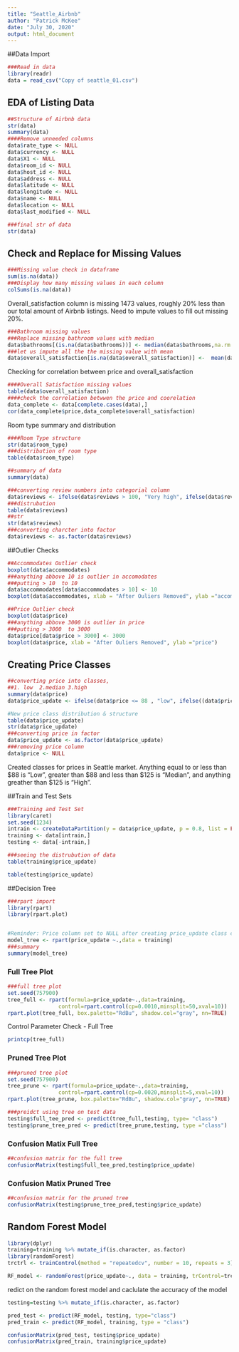 ---
title: "Seattle_Airbnb"
author: "Patrick McKee"
date: "July 30, 2020"
output: html_document
---

##Data Import

```{r setup, include=FALSE}
###Read in data
library(readr)
data = read_csv("Copy of seattle_01.csv")

```

## EDA of Listing Data

```{r EDA}
##Structure of Airbnb data
str(data)
summary(data)
####Remove unneeded columns
data$rate_type <- NULL
data$currency <- NULL
data$X1 <- NULL
data$room_id <- NULL
data$host_id <- NULL
data$address <- NULL
data$latitude <- NULL
data$longitude <- NULL
data$name <- NULL
data$location <- NULL
data$last_modified <- NULL

###final str of data
str(data)

```

## Check and Replace for Missing Values

```{r Missing Value Check, echo=FALSE}
###Missing value check in dataframe
sum(is.na(data))
###Display how many missing values in each column
colSums(is.na(data))
```

Overall_satisfaction column is missing 1473 values, roughly 20% less than our total amount of Airbnb listings. Need to impute values to fill out missing 20%.

```{r Bathroom missing values}
###Bathroom missing values
###Replace missing bathroom values with median
data$bathrooms[(is.na(data$bathrooms))] <- median(data$bathrooms,na.rm =T)
###let us impute all the the missing value with mean
data$overall_satisfaction[is.na(data$overall_satisfaction)] <-  mean(data$overall_satisfaction,na.rm =T)

```

Checking for correlation between price and overall_satisfaction

```{r Overall_Satisfaction missing values}
####Overall Satisfaction missing values
table(data$overall_satisfaction)
####check the correlation betwwen the price and coorelation
data_complete <- data[complete.cases(data),]
cor(data_complete$price,data_complete$overall_satisfaction)


```

Room type summary and distribution

```{r Room Type Factor Configuration}
####Room Type structure
str(data$room_type)
###distribution of room type
table(data$room_type)

##summary of data
summary(data)

###converting review numbers into categorial column
data$reviews <- ifelse(data$reviews > 100, "Very high", ifelse(data$reviews > 64, "high",ifelse(data$reviews > 47, "med",ifelse(data$reviews > 21 ,"low", 'very low'))))
###distrubution
table(data$reviews)
##str
str(data$reviews)
###converting charcter into factor
data$reviews <- as.factor(data$reviews)


```

##Outlier Checks

```{r Accomodates Checks}

##Accommodates Outlier check
boxplot(data$accommodates)
###anything abbove 10 is outlier in accomodates
###putting > 10  to 10
data$accommodates[data$accommodates > 10] <- 10
boxplot(data$accommodates, xlab = "After Ouliers Removed", ylab ="accommodates")

```

```{r Price Outlier}
##Price Outlier check
boxplot(data$price)
###anything abbove 3000 is outlier in price
###putting > 3000  to 3000
data$price[data$price > 3000] <- 3000
boxplot(data$price, xlab = "After Ouliers Removed", ylab ="price")
```

## Creating Price Classes

```{r Price category Class}
##converting price into classes,
##1. low  2.median 3.high
summary(data$price)
data$price_update <- ifelse(data$price <= 88 , "low", ifelse((data$price > 88 & data$price < 125), "median", ifelse(data$price >= 125, "high","others")))

#New price class distribution & structure
table(data$price_update)
str(data$price_update)
###converting price in factor
data$price_update <- as.factor(data$price_update)
###removing price column
data$price <- NULL
```

Created classes for prices in Seattle market. Anything equal to or less than \$88 is "Low", greater than \$88 and less than \$125 is "Median", and anything greather than \$125 is "High". 

##Train and Test Sets

```{r Train and Test}
###Training and Test Set
library(caret)
set.seed(1234)
intrain <- createDataPartition(y = data$price_update, p = 0.8, list = FALSE)
training <- data[intrain,]
testing <- data[-intrain,]

###seeing the distrubution of data
table(training$price_update)

table(testing$price_update)
```

##Decision Tree
```{r Decision Tree and rpart}
###rpart import
library(rpart)
library(rpart.plot)


#Reminder: Price column set to NULL after creating price_update class column
model_tree <- rpart(price_update ~.,data = training)
###summary
summary(model_tree)
```
 
### Full Tree Plot
```{r Full Tree}

###full tree plot
set.seed(757900)
tree_full <- rpart(formula=price_update~.,data=training,
                control=rpart.control(cp=0.0010,minsplit=50,xval=10))
rpart.plot(tree_full, box.palette="RdBu", shadow.col="gray", nn=TRUE)

```


Control Parameter Check - Full Tree
```{r print tree_full}
printcp(tree_full)
```

### Pruned Tree Plot
```{r pruned tree plot}
###pruned tree plot
set.seed(757900)
tree_prune <- rpart(formula=price_update~.,data=training,
                control=rpart.control(cp=0.0020,minsplit=5,xval=10))
rpart.plot(tree_prune, box.palette="RdBu", shadow.col="gray", nn=TRUE)
```


```{r Test Data Full vs. Prune Tree}
###preidct using tree on test data
testing$full_tee_pred <- predict(tree_full,testing, type= "class")
testing$prune_tree_pred <- predict(tree_prune,testing, type ="class")

```

### Confusion Matix Full Tree
```{r full tree confusion matrix}
##confusion matrix for the full tree
confusionMatrix(testing$full_tee_pred,testing$price_update)
```

### Confusion Matix Pruned Tree

```{r prurned tree confusion matrix}
##confusion matrix for the pruned tree
confusionMatrix(testing$prune_tree_pred,testing$price_update)
```

## Random Forest Model
```{r Random Forest}
library(dplyr)
training=training %>% mutate_if(is.character, as.factor)
library(randomForest)
trctrl <- trainControl(method = "repeatedcv", number = 10, repeats = 3)

RF_model <- randomForest(price_update~., data = training, trControl=trctrl, importance=TRUE,proximity=TRUE,ntrees = 100)
```
redict on the random forest model and  caclulate the accuracy of the model
```{r random forest train, test}
testing=testing %>% mutate_if(is.character, as.factor)

pred_test <- predict(RF_model, testing, type="class")
pred_train <- predict(RF_model, training, type = "class")

confusionMatrix(pred_test, testing$price_update)
confusionMatrix(pred_train, training$price_update)


```